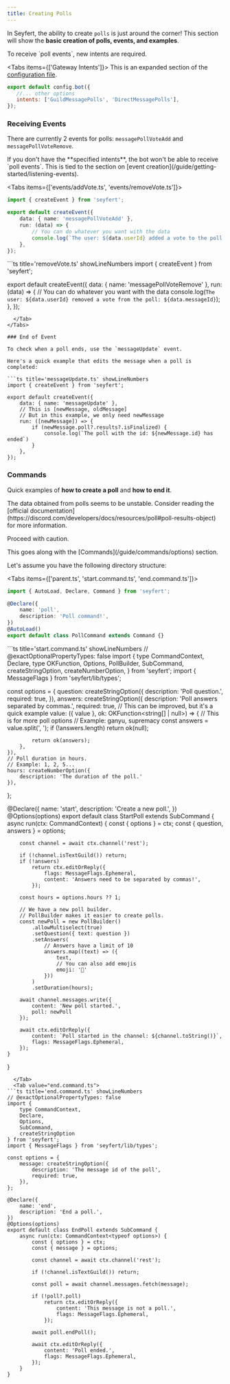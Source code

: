 ```yaml
---
title: Creating Polls
---
```


In Seyfert, the ability to create `polls` is just around the corner!
This section will show the **basic creation of polls, events, and examples**.

<Callout type="note">
To receive `poll events`, new intents are required.
</Callout>

<Tabs items={['Gateway Intents']}>
  <Tab value="Gateway Intents">
This is an expanded section of the [configuration file](/guide/getting-started/setup-project#configuration).

```js title='seyfert.config.mjs' showLineNumbers
export default config.bot({
   //... other options
   intents: ['GuildMessagePolls', 'DirectMessagePolls'],
});
```
  </Tab>
</Tabs>

### Receiving Events

There are currently 2 events for polls: `messagePollVoteAdd` and `messagePollVoteRemove`.

<Callout type="warning">
If you don't have the **specified intents**, the bot won't be able to receive `poll events`.
</Callout>

<Callout type="note">
This is tied to the section on [event creation](/guide/getting-started/listening-events).
</Callout>

<Tabs items={['events/addVote.ts', 'events/removeVote.ts']}>
  <Tab value="events/addVote.ts">
```ts title='addVote.ts' showLineNumbers
import { createEvent } from 'seyfert';

export default createEvent({
    data: { name: 'messagePollVoteAdd' },
    run: (data) => {
        // You can do whatever you want with the data
        console.log(`The user: ${data.userId} added a vote to the poll: ${data.messageId}`);
    },
});
```
  </Tab>
  <Tab value="events/removeVote.ts">
```ts title='removeVote.ts' showLineNumbers
import { createEvent } from 'seyfert';

export default createEvent({
    data: { name: 'messagePollVoteRemove' },
    run: (data) => {
        // You can do whatever you want with the data
        console.log(`The user: ${data.userId} removed a vote from the poll: ${data.messageId}`);
    },
});
```
  </Tab>
</Tabs>

### End of Event

To check when a poll ends, use the `messageUpdate` event.

Here's a quick example that edits the message when a poll is completed:

```ts title='messageUpdate.ts' showLineNumbers
import { createEvent } from 'seyfert';

export default createEvent({
    data: { name: 'messageUpdate' },
    // This is [newMessage, oldMessage]
    // But in this example, we only need newMessage
    run: ([newMessage]) => {
        if (newMessage.poll?.results?.isFinalized) {
            console.log(`The poll with the id: ${newMessage.id} has ended`)
        }
    },
});
```

### Commands

Quick examples of **how to create a poll** and **how to end it**.

<Callout type="warning">
The data obtained from polls seems to be unstable.
Consider reading the [official documentation](https://discord.com/developers/docs/resources/poll#poll-results-object) for more information.

Proceed with caution.
</Callout>

<Callout type="note">
This goes along with the [Commands](/guide/commands/options) section.
</Callout>

Let's assume you have the following directory structure:

<Files>
  <Folder name="src" defaultOpen>
    <Folder name="commands">
      <Folder name="poll">
        <File name="start.command.ts" />
        <File name="end.command.ts" />
        <File name="parent.ts" />
      </Folder>
    </Folder>
    <File name="index.ts" />
  </Folder>
  <File name="seyfert.config.mjs" />
  <File name="package.json" />
  <File name="tsconfig.json" />
</Files>

<Tabs items={['parent.ts', 'start.command.ts', 'end.command.ts']}>
  <Tab value="parent.ts">
```ts title='poll.parent.ts' showLineNumbers
import { AutoLoad, Declare, Command } from 'seyfert';

@Declare({
    name: 'poll',
    description: 'Poll command!',
})
@AutoLoad()
export default class PollCommand extends Command {}
```
  </Tab>
  <Tab value="start.command.ts">
```ts title='start.command.ts' showLineNumbers
// @exactOptionalPropertyTypes: false
import { 
    type CommandContext,
    Declare,
    type OKFunction,
    Options,
    PollBuilder,
    SubCommand,
    createStringOption,
    createNumberOption,
} from 'seyfert';
import { MessageFlags } from 'seyfert/lib/types';

const options = {
    question: createStringOption({
        description: 'Poll question.',
        required: true,
    }),
    answers: createStringOption({
        description: 'Poll answers separated by commas.',
        required: true,
        // This can be improved, but it's a quick example
        value: ({ value }, ok: OKFunction<string[] | null>) => {
            // This is for more poll options
            // Example: ganyu, supremacy
            const answers = value.split(', ');
            if (!answers.length) return ok(null);
            
            return ok(answers);
        },
    }),
    // Poll duration in hours.
    // Example: 1, 2, 5...
    hours: createNumberOption({
        description: 'The duration of the poll.'
    }),
};

@Declare({
    name: 'start',
    description: 'Create a new poll.',
})
@Options(options)
export default class StartPoll extends SubCommand {
    async run(ctx: CommandContext<typeof options>) {
        const { options } = ctx;
        const { question, answers } = options;

        const channel = await ctx.channel('rest');

        if (!channel.isTextGuild()) return;
        if (!answers)
            return ctx.editOrReply({
                flags: MessageFlags.Ephemeral,
                content: 'Answers need to be separated by commas!',
            });

        const hours = options.hours ?? 1;

        // We have a new poll builder.
        // PollBuilder makes it easier to create polls.
        const newPoll = new PollBuilder()
            .allowMultiselect(true)
            .setQuestion({ text: question })
            .setAnswers(
                // Answers have a limit of 10              
                answers.map((text) => ({ 
                    text,
                    // You can also add emojis
                    emoji: '🐐'
                }))
            )
            .setDuration(hours);

        await channel.messages.write({
            content: 'New poll started.',
            poll: newPoll
        });

        await ctx.editOrReply({
            content: `Poll started in the channel: ${channel.toString()}`,
            flags: MessageFlags.Ephemeral,
        });
    }
}
```
  </Tab>
  <Tab value="end.command.ts">
```ts title='end.command.ts' showLineNumbers
// @exactOptionalPropertyTypes: false
import { 
    type CommandContext,
    Declare,
    Options,
    SubCommand,
    createStringOption
} from 'seyfert';
import { MessageFlags } from 'seyfert/lib/types';

const options = {
    message: createStringOption({
        description: 'The message id of the poll',
        required: true,
    }),
};

@Declare({
    name: 'end',
    description: 'End a poll.',
})
@Options(options)
export default class EndPoll extends SubCommand {
    async run(ctx: CommandContext<typeof options>) {
        const { options } = ctx;
        const { message } = options;

        const channel = await ctx.channel('rest');

        if (!channel.isTextGuild()) return;

        const poll = await channel.messages.fetch(message);

        if (!poll?.poll)
            return ctx.editOrReply({
                content: 'This message is not a poll.',
                flags: MessageFlags.Ephemeral,
            });

        await poll.endPoll();

        await ctx.editOrReply({
            content: 'Poll ended.',
            flags: MessageFlags.Ephemeral,
        });
    }
}
```
  </Tab>
</Tabs> 